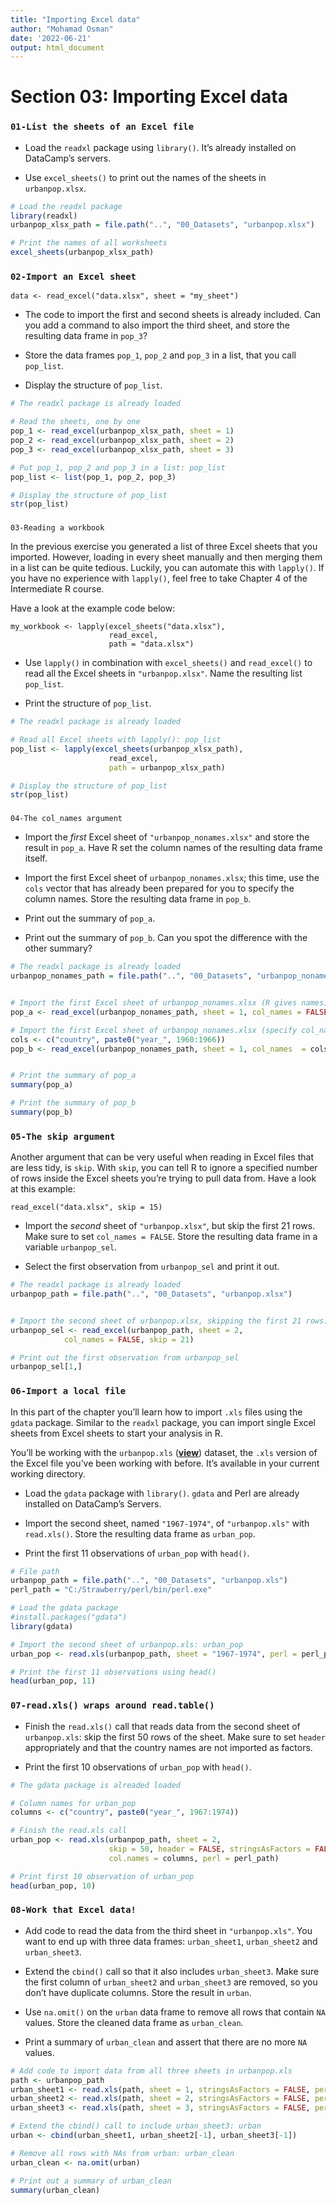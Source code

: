 ```yaml
---
title: "Importing Excel data"
author: "Mohamad Osman"
date: '2022-06-21'
output: html_document
---
```


# **Section 03: Importing Excel data**

### **`01-List the sheets of an Excel file`**

-   Load the `readxl` package using `library()`. It's already installed on DataCamp's servers.

-   Use `excel_sheets()` to print out the names of the sheets in `urbanpop.xlsx`.

```r
# Load the readxl package
library(readxl)
urbanpop_xlsx_path = file.path("..", "00_Datasets", "urbanpop.xlsx")

# Print the names of all worksheets
excel_sheets(urbanpop_xlsx_path)
```

### **`02-Import an Excel sheet`**

    data <- read_excel("data.xlsx", sheet = "my_sheet")

-   The code to import the first and second sheets is already included. Can you add a command to also import the third sheet, and store the resulting data frame in `pop_3`?

-   Store the data frames `pop_1`, `pop_2` and `pop_3` in a list, that you call `pop_list`.

-   Display the structure of `pop_list`.

```r
# The readxl package is already loaded

# Read the sheets, one by one
pop_1 <- read_excel(urbanpop_xlsx_path, sheet = 1)
pop_2 <- read_excel(urbanpop_xlsx_path, sheet = 2)
pop_3 <- read_excel(urbanpop_xlsx_path, sheet = 3)

# Put pop_1, pop_2 and pop_3 in a list: pop_list
pop_list <- list(pop_1, pop_2, pop_3)

# Display the structure of pop_list
str(pop_list)
```

### 
`03-Reading a workbook`

In the previous exercise you generated a list of three Excel sheets that you imported. However, loading in every sheet manually and then merging them in a list can be quite tedious. Luckily, you can automate this with `lapply()`. If you have no experience with `lapply()`, feel free to take Chapter 4 of the Intermediate R course.

Have a look at the example code below:

    my_workbook <- lapply(excel_sheets("data.xlsx"),
                          read_excel,
                          path = "data.xlsx")

-   Use `lapply()` in combination with `excel_sheets()` and `read_excel()` to read all the Excel sheets in `"urbanpop.xlsx"`. Name the resulting list `pop_list`.

-   Print the structure of `pop_list`.

```r
# The readxl package is already loaded

# Read all Excel sheets with lapply(): pop_list
pop_list <- lapply(excel_sheets(urbanpop_xlsx_path),
                      read_excel,
                      path = urbanpop_xlsx_path)

# Display the structure of pop_list
str(pop_list)
```

### 
`04-The col_names argument`

-   Import the *first* Excel sheet of `"urbanpop_nonames.xlsx"` and store the result in `pop_a`. Have R set the column names of the resulting data frame itself.

-   Import the first Excel sheet of `urbanpop_nonames.xlsx`; this time, use the `cols` vector that has already been prepared for you to specify the column names. Store the resulting data frame in `pop_b`.

-   Print out the summary of `pop_a`.

-   Print out the summary of `pop_b`. Can you spot the difference with the other summary?

```r
# The readxl package is already loaded
urbanpop_nonames_path = file.path("..", "00_Datasets", "urbanpop_nonames.xlsx")


# Import the first Excel sheet of urbanpop_nonames.xlsx (R gives names): pop_a
pop_a <- read_excel(urbanpop_nonames_path, sheet = 1, col_names = FALSE)

# Import the first Excel sheet of urbanpop_nonames.xlsx (specify col_names): pop_b
cols <- c("country", paste0("year_", 1960:1966))
pop_b <- read_excel(urbanpop_nonames_path, sheet = 1, col_names  = cols)


# Print the summary of pop_a
summary(pop_a)

# Print the summary of pop_b
summary(pop_b)
```

### **`05-The skip argument`**

Another argument that can be very useful when reading in Excel files that are less tidy, is `skip`. With `skip`, you can tell R to ignore a specified number of rows inside the Excel sheets you're trying to pull data from. Have a look at this example:

    read_excel("data.xlsx", skip = 15)

-   Import the *second* sheet of `"urbanpop.xlsx"`, but skip the first 21 rows. Make sure to set `col_names = FALSE`. Store the resulting data frame in a variable `urbanpop_sel`.

-   Select the first observation from `urbanpop_sel` and print it out.

```r
# The readxl package is already loaded
urbanpop_path = file.path("..", "00_Datasets", "urbanpop.xlsx")


# Import the second sheet of urbanpop.xlsx, skipping the first 21 rows: urbanpop_sel
urbanpop_sel <- read_excel(urbanpop_path, sheet = 2,
            col_names = FALSE, skip = 21)

# Print out the first observation from urbanpop_sel
urbanpop_sel[1,]

```

### **`06-Import a local file`**

In this part of the chapter you'll learn how to import `.xls` files using the `gdata` package. Similar to the `readxl` package, you can import single Excel sheets from Excel sheets to start your analysis in R.

You'll be working with the `urbanpop.xls` ([**view**](http://s3.amazonaws.com/assets.datacamp.com/production/course_1477/datasets/urbanpop.xls)) dataset, the `.xls` version of the Excel file you've been working with before. It's available in your current working directory.

-   Load the `gdata` package with `library()`. `gdata` and Perl are already installed on DataCamp's Servers.

-   Import the second sheet, named `"1967-1974"`, of `"urbanpop.xls"` with `read.xls()`. Store the resulting data frame as `urban_pop`.

-   Print the first 11 observations of `urban_pop` with `head()`.

```r
# File path 
urbanpop_path = file.path("..", "00_Datasets", "urbanpop.xls")
perl_path = "C:/Strawberry/perl/bin/perl.exe"

# Load the gdata package
#install.packages("gdata")
library(gdata)

# Import the second sheet of urbanpop.xls: urban_pop
urban_pop <- read.xls(urbanpop_path, sheet = "1967-1974", perl = perl_path)

# Print the first 11 observations using head()
head(urban_pop, 11)
```

### **`07-read.xls() wraps around read.table()`**

-   Finish the `read.xls()` call that reads data from the second sheet of `urbanpop.xls`: skip the first 50 rows of the sheet. Make sure to set `header` appropriately and that the country names are not imported as factors.

-   Print the first 10 observations of `urban_pop` with `head()`.

```r
# The gdata package is alreaded loaded

# Column names for urban_pop
columns <- c("country", paste0("year_", 1967:1974))

# Finish the read.xls call
urban_pop <- read.xls(urbanpop_path, sheet = 2,
                      skip = 50, header = FALSE, stringsAsFactors = FALSE,
                      col.names = columns, perl = perl_path)

# Print first 10 observation of urban_pop
head(urban_pop, 10)
```

### **`08-Work that Excel data!`**

-   Add code to read the data from the third sheet in `"urbanpop.xls"`. You want to end up with three data frames: `urban_sheet1`, `urban_sheet2` and `urban_sheet3`.

-   Extend the `cbind()` call so that it also includes `urban_sheet3`. Make sure the first column of `urban_sheet2` and `urban_sheet3` are removed, so you don't have duplicate columns. Store the result in `urban`.

-   Use `na.omit()` on the `urban` data frame to remove all rows that contain `NA` values. Store the cleaned data frame as `urban_clean`.

-   Print a summary of `urban_clean` and assert that there are no more `NA` values.

```r
# Add code to import data from all three sheets in urbanpop.xls
path <- urbanpop_path
urban_sheet1 <- read.xls(path, sheet = 1, stringsAsFactors = FALSE, perl = perl_path)
urban_sheet2 <- read.xls(path, sheet = 2, stringsAsFactors = FALSE, perl = perl_path)
urban_sheet3 <- read.xls(path, sheet = 3, stringsAsFactors = FALSE, perl = perl_path)

# Extend the cbind() call to include urban_sheet3: urban
urban <- cbind(urban_sheet1, urban_sheet2[-1], urban_sheet3[-1])

# Remove all rows with NAs from urban: urban_clean
urban_clean <- na.omit(urban)

# Print out a summary of urban_clean
summary(urban_clean)
```

\

\



\







\


\



\



\



\


